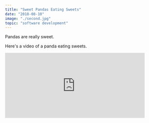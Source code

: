 ```yaml
---
title: "Sweet Pandas Eating Sweets"
date: "2018-08-10"
image: "./second.jpg"
topic: "software development"
---
```


Pandas are really sweet.

Here's a video of a panda eating sweets.

<iframe
  width="460"
  height="215"
  src="https://www.youtube.com/embed/4n0xNbfJLR8"
  frameborder="0"
  allowfullscreen
></iframe>
